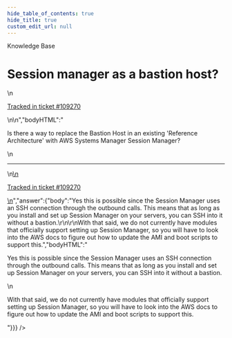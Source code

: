 ```yaml
---
hide_table_of_contents: true
hide_title: true
custom_edit_url: null
---
```



<CenterLayout>
<span className="searchCategory">Knowledge Base</span>
<h1>Session manager as a bastion host?</h1>
<GitHub discussion={{"id":"D_kwDOF8slf84AQ0BC","number":562,"author":{"login":"yorinasub17"},"title":"Session manager as a bastion host?","body":"\nIs there a way to replace the Bastion Host in an existing 'Reference Architecture' with AWS Systems Manager Session Manager?\n\n---\n\n<ins datetime=\"2022-09-20T15:17:49Z\">\n  <p><a href=\"https://support.gruntwork.io/hc/requests/109270\">Tracked in ticket #109270</a></p>\n</ins>\n","bodyHTML":"<p dir=\"auto\">Is there a way to replace the Bastion Host in an existing 'Reference Architecture' with AWS Systems Manager Session Manager?</p>\n<hr>\n<ins datetime=\"2022-09-20T15:17:49Z\">\n  <p dir=\"auto\"><a href=\"https://support.gruntwork.io/hc/requests/109270\" rel=\"nofollow\">Tracked in ticket #109270</a></p>\n</ins>","answer":{"body":"Yes this is possible since the Session Manager uses an SSH connection through the outbound calls. This means that as long as you install and set up Session Manager on your servers, you can SSH into it without a bastion.\r\n\r\nWith that said, we do not currently have modules that officially support setting up Session Manager, so you will have to look into the AWS docs to figure out how to update the AMI and boot scripts to support this.","bodyHTML":"<p dir=\"auto\">Yes this is possible since the Session Manager uses an SSH connection through the outbound calls. This means that as long as you install and set up Session Manager on your servers, you can SSH into it without a bastion.</p>\n<p dir=\"auto\">With that said, we do not currently have modules that officially support setting up Session Manager, so you will have to look into the AWS docs to figure out how to update the AMI and boot scripts to support this.</p>"}}} />

</CenterLayout>
  

<!-- ##DOCS-SOURCER-START
{
  "sourcePlugin": "github-discussions",
  "hash": "160d5e4832ebd4646ac0bf36b5e5fefb"
}
##DOCS-SOURCER-END -->

